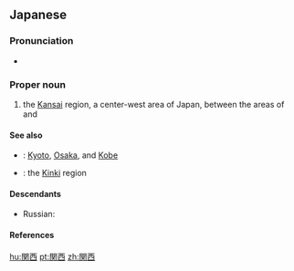 ==Japanese==
{{ja-kanjitab|かん|さい|yomi=o}}

===Pronunciation===
* {{ja-pron|かんさい|y=o|acc=1|acc_ref=NHK}}

===Proper noun===
{{ja-pos|proper|かんさい|kyu=關西|hhira=くわんさい}}

# the [[Kansai]] region, a center-west area of Japan, between the areas of {{m|ja|中国|tr=Chūgoku}} and {{m|ja|中部|tr=Chūbu}}

====See also====
* {{m|ja|京阪神|tr=Keihanshin}}: [[Kyoto]], [[Osaka]], and [[Kobe]]
* {{m|ja|近畿|||tr=Kinki}}: the [[Kinki]] region

====Descendants====
* Russian: {{l|ru|Канса́й|g=m}}

====References====
<references/>

[[hu:関西]]
[[pt:関西]]
[[zh:関西]]